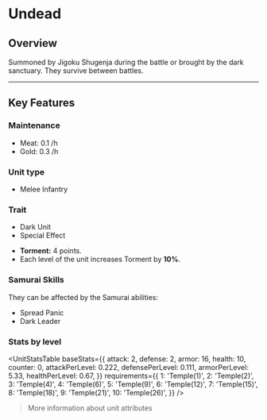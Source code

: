 
# Undead

## Overview

Summoned by Jigoku Shugenja during the battle or brought by the dark sanctuary. They survive between battles.

---

## Key Features

### Maintenance
- Meat: 0.1 /h
- Gold: 0.3 /h

### Unit type
- <Link to="../#melee-infantry">Melee Infantry</Link>

### Trait
- <Link to="../#dark-units-1">Dark Unit</Link>
- <Link to="../#special-effects">Special Effect</Link>

<Admonition type="tip" title="Special Effect – Embrace of Shadows">
  <ul>
    <li><strong>Torment:</strong> 4 points.</li>
    <li>Each level of the unit increases Torment by <strong>10%</strong>.</li>
  </ul>
</Admonition>

### Samurai Skills  
They can be affected by the Samurai abilities:  
- <Link to="../../samurais/reasoning-skills#spread-panic">Spread Panic</Link>  
- <Link to="../../samurais/charisma-skills#dark-leader">Dark Leader</Link>

### Stats by level

<UnitStatsTable
  baseStats={{
    attack: 2,
    defense: 2,
    armor: 16,
    health: 10,
    counter: 0,
    attackPerLevel: 0.222,
    defensePerLevel: 0.111,
    armorPerLevel: 5.33,
    healthPerLevel: 0.67,
  }}
  requirements={{
    1: 'Temple(1)',
    2: 'Temple(2)',
    3: 'Temple(4)',
    4: 'Temple(6)',
    5: 'Temple(9)',
    6: 'Temple(12)',
    7: 'Temple(15)',
    8: 'Temple(18)',
    9: 'Temple(21)',
    10: 'Temple(26)',
  }}
/>

> <Link to="../#attributes">More information about unit attributes</Link>
